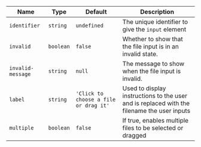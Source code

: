 
  | Name | Type | Default | Description |
| --- | --- | --- | --- |
| `identifier` | `string` | `undefined` | The unique identifier to give the `input` element |
| `invalid` | `boolean` | `false` | Whether to show that the file input is in an invalid state. |
| `invalid-message` | `string` | `null` | The message to show when the file input is invalid. |
| `label` | `string` | `'Click to choose a file or drag it'` | Used to display instructions to the user and is replaced with the filename the user inputs |
| `multiple` | `boolean` | `false` | If true, enables multiple files to be selected or dragged |

